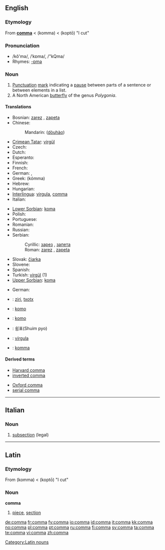 {{see|coma}}
==English==
{{Punctuation marks}}

===Etymology===
From {{L.}} '''[[#Latin|comma]]''' < {{AGr.}} '''{{polytonic|[[κόμμα]]}}''' (komma) < '''{{polytonic|[[κόπτω]]}}''' (koptō) "I cut"

===Pronunciation===
* /kŏ'mə/, /ˈkɒma/, /"kQma/
* Rhymes: [[Rhymes:English:-ɒmə|-ɒmə]]

===Noun===
{{en-noun}}

# [[Punctuation]] [[mark]] indicating a [[pause]] between parts of a sentence or between elements in a list.
# A North American [[butterfly]] of the genus ''Polygonia''.

====Translations====
{{trans-top|Punctuation}}
* Bosnian: [[zarez]] {{m}}, [[zapeta]] {{f}}
* Chinese:
*: Mandarin: {{zh-ts|逗號|逗号}} ([[dòu]][[hào]])
* [[Crimean Tatar]]: [[virgül]]
* Czech: {{t-|cs|čárka|f}}
* Dutch: {{t+|nl|komma|f}}
* Esperanto: {{t-|eo|komo|xs=Esperanto}}
* Finnish: {{t+|fi|pilkku}}
* French: {{t+|fr|virgule|f}}
* German: {{t+|de|Komma|n}}, {{t+|de|Beistrich|m}}
* Greek: {{t+|el|κόμμα|n|sc=Grek}} (kómma)
* Hebrew: {{t-|he|פסיק|m|tr=psyq|sc=Hebr}}
* Hungarian: {{t|hu|vessző}}
* [[Interlingua]]: [[virgula]], [[#Interlingua|comma]]
* Italian: {{t+|it|virgola|f}}
{{trans-mid}}
* [[Lower Sorbian]]: [[koma]] {{f}}
* Polish: {{t+|pl|przecinek|m}}
* Portuguese: {{t+|pt|vírgula|f}}
* Romanian: {{t-|ro|virgulă|f}}
* Russian: {{t+|ru|запятая|f|tr=zap'atája|sc=Cyrl}}
* Serbian:
*: Cyrillic: [[зарез]] {{m}}, [[запета]] {{f}}
*: Roman: [[zarez#Serbian|zarez]] {{m}}, [[zapeta#Serbian|zapeta]] {{f}}
* Slovak: [[čiarka]] {{f}}
* Slovene: {{t+|sl|vejica|f}}
* Spanish: {{t+|es|coma|f}}
* Turkish: [[virgül]] (1)
* [[Upper Sorbian]]: [[koma]] {{f}}
{{trans-bottom}}

{{trans-top|Butterfly}}
* German: {{t-|de|C-Falter|m}}
{{trans-mid}}
{{trans-bottom}}

{{checktrans-top}}
* {{ttbc|Basque}}: [[ziri]], [[txotx]]
* {{ttbc|Esperanto}}: [[komo]]
{{trans-mid}}
* {{ttbc|Ido}}: [[komo]]
* {{ttbc|Korean}}: 쉼표(Shuim pyo)
* {{ttbc|Spanish}}: [[vírgula]] {{f}}
* {{ttbc|Swedish}}: [[komma]] {{n}}
{{trans-bottom}}

====Derived terms====
{{top2}}
* [[Harvard comma]]
* [[inverted comma]]
{{mid2}}
* [[Oxford comma]]
* [[serial comma]]
{{bottom}}

----

==Italian==

===Noun===
{{it-noun|comm|m|a|i}}

# [[subsection]] (legal)

----

==Latin==

===Etymology===
From {{AGr.|la}} '''{{polytonic|[[κόμμα]]}}''' (komma) < '''{{polytonic|[[κόπτω]]}}''' (koptō) "I cut"

===Noun===
'''comma'''

# [[piece]], [[section]]

[[Category:Latin nouns]]

[[de:comma]]
[[fr:comma]]
[[fy:comma]]
[[io:comma]]
[[id:comma]]
[[it:comma]]
[[kk:comma]]
[[no:comma]]
[[pl:comma]]
[[pt:comma]]
[[ru:comma]]
[[fi:comma]]
[[sv:comma]]
[[ta:comma]]
[[te:comma]]
[[vi:comma]]
[[zh:comma]]